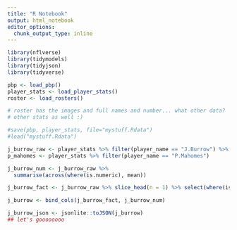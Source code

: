 ```yaml
---
title: "R Notebook"
output: html_notebook
editor_options: 
  chunk_output_type: inline
---
```


```r
library(nflverse)
library(tidymodels)
library(tidyjson)
library(tidyverse)
```

```r
pbp <- load_pbp()
player_stats <- load_player_stats()
roster <- load_rosters()

# roster has the images and full names and number... what other data?
# other stats as well :)

#save(pbp, player_stats, file="mystuff.Rdata")
#load("mystuff.Rdata")
```

```r
j_burrow_raw <- player_stats %>% filter(player_name == "J.Burrow") %>% mutate_if(is.character, as.factor)
p_mahomes <- player_stats %>% filter(player_name == "P.Mahomes")
```

```r
j_burrow_num <- j_burrow_raw %>% 
  summarise(across(where(is.numeric), mean))

j_burrow_fact <- j_burrow_raw %>% slice_head(n = 1) %>% select(where(is.factor)) %>% select(!season_type)

j_burrow <- bind_cols(j_burrow_fact, j_burrow_num)
```

```r
j_burrow_json <- jsonlite::toJSON(j_burrow)
## let's goooooooo
```

```r

```

